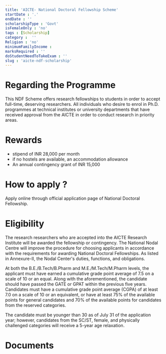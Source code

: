 ```yaml
---
title: 'AICTE- National Doctoral Fellowship Scheme'
startDate : '.'
endDate : ''
scholarshipType : 'Govt'
isFemaleOnly : 'no'
tags : [Scholarship]
category :  ''
Religion : 'no'
minimumFamilyIncome :
marksRequired : ''
doStudentNeedToTakeExam : ''
slug : 'aicte-ndf-scholarship'
---
```



# Regarding the Programme
This NDF Scheme offers research fellowships to students in order to accept full-time, deserving researchers. 
All individuals who desire to enrol in Ph.D. programmes at technical institutes or university departments that have received approval from the AICTE in order to conduct research in priority areas.


# Rewards
 - stipend of INR 28,000 per month
 - if no hostels are available, an accommodation allowance
 - An annual contingency grant of INR 15,000


# How to apply ?

Apply online through official application page of National Doctoral Fellowship.

# Eligibility

The research researchers who are accepted into the AICTE Research Institute will be awarded the fellowship or contingency.
The National Nodal Centre will improve the procedure for choosing applicants in accordance with the requirements for awarding National Doctoral Fellowships.
As listed in Annexure-II, the Nodal Center's duties, functions, and obligations.  

At both the B.E./B.Tech/B.Pharm and M.E./M.Tech/M.Pharm levels, the applicant must have earned a cumulative grade point average of 7.5 on a scale of 10 or an equal.
Along with the aforementioned, the candidate should have passed the GATE or GPAT within the previous five years. 
Candidates must have a cumulative grade point average (CGPA) of at least 7.0 on a scale of 10 or an equivalent,
or have at least 75% of the available points for general candidates and 70% of the available points for candidates from the reserved categories.  

The candidate must be younger than 30 as of July 31 of the application year; however, candidates from the SC/ST, female, and physically challenged categories will receive a 5-year age relaxation.


# Documents


